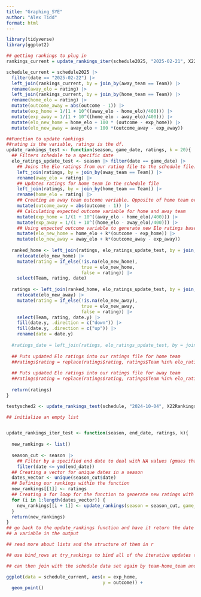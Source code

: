 ```yaml
---
title: "Graphing_SYE"
author: "Alex Tidd"
format: html
---
```


```r
library(tidyverse)
library(ggplot2)
```

```r
## getting rankings to plug in
rankings_current = update_rankings_iter(schedule2025, "2025-02-21", X22Rankings, k = 100)
```

```r
schedule_current = schedule2025 |>
  filter(date == "2025-02-22") |>
  left_join(rankings_current, by = join_by(away_team == Team)) |>
  rename(away_elo = rating) |>
  left_join(rankings_current, by = join_by(home_team == Team)) |>
  rename(home_elo = rating) |>
  mutate(outcome_away = abs(outcome - 1)) |> 
  mutate(exp_home = 1/(1 + 10^((away_elo - home_elo)/400))) |>
  mutate(exp_away = 1/(1 + 10^((home_elo - away_elo)/400))) |>
  mutate(elo_new_home = home_elo + 100 * (outcome - exp_home)) |>
  mutate(elo_new_away = away_elo + 100 *(outcome_away - exp_away))
```

```r
##Function to update rankings
##rating is the variable, ratings is the df.
update_rankings_test <- function(season, game_date, ratings, k = 20){
  ## Filters schedule to a specific date
  elo_ratings_update_test <- season |> filter(date == game_date) |>
    ## Joins the Elo ratings from our rating file to the schedule file. Puts updated ratings in the schedule
    left_join(ratings, by = join_by(away_team == Team)) |>
    rename(away_elo = rating) |>  
    ## Updates ratings for home team in the schedule file
    left_join(ratings, by = join_by(home_team == Team)) |>
    rename(home_elo = rating) |>
    ## Creating an away team outcome variable. Opposite of home team or same if tie.
    mutate(outcome_away = abs(outcome - 1)) |> 
    ## Calculating expected outcome variable for home and away team
    mutate(exp_home = 1/(1 + 10^((away_elo - home_elo)/400))) |>
    mutate(exp_away = 1/(1 + 10^((home_elo - away_elo)/400))) |>
    ## Using expected outcome variable to generate new Elo ratings based on actual outcome and expected outcome
    mutate(elo_new_home = home_elo + k*(outcome - exp_home)) |>
    mutate(elo_new_away = away_elo + k*(outcome_away - exp_away))
  
  ranked_home <- left_join(ratings, elo_ratings_update_test, by = join_by(Team == home_team)) |>
    relocate(elo_new_home) |>
    mutate(rating = if_else(!is.na(elo_new_home),
                            true = elo_new_home,
                            false = rating)) |>
    select(Team, rating, date)
  
  ratings <- left_join(ranked_home, elo_ratings_update_test, by = join_by(Team == away_team)) |>
    relocate(elo_new_away) |>
    mutate(rating = if_else(!is.na(elo_new_away),
                            true = elo_new_away,
                            false = rating)) |>
    select(Team, rating, date.y) |>
    fill(date.y, .direction = c("down")) |>
    fill(date.y, .direction = c("up")) |>
    rename(date = date.y)
  
  #ratings_date = left_join(ratings, elo_ratings_update_test, by = join_by(date.y == #date))
  
  ## Puts updated Elo ratings into our ratings file for home team
  ##ratings$rating = replace(ratings$rating, ratings$Team %in% elo_ratings_update$home_team, elo_ratings_update$elo_new_home)
  
  ## Puts updated Elo ratings into our ratings file for away team
  ##ratings$rating = replace(ratings$rating, ratings$Team %in% elo_ratings_update$away_team, elo_ratings_update$elo_new_away)
  
  return(ratings)
}
```

```r
testysched2 <- update_rankings_test(schedule, "2024-10-04", X22Rankings, 100)
```


```r
## initialize an empty list


update_rankings_iter_test <- function(season, end_date, ratings, k){
  
  new_rankings <- list()
  
  season_cut <- season |> 
    ## Filter by a specified end date to deal with NA values (gmaes that have yet to be played)
    filter(date <= ymd(end_date))
  ## Creating a vector for unique dates in a season
  dates_vector <- unique(season_cut$date)
  ## Defining our rankings within the function
  new_rankings[[1]] <- ratings
  ## Creating a for loop for the function to generate new ratings with the updtae_rankings function
  for (i in 1:length(dates_vector)) {
    new_rankings[[i + 1]] <- update_rankings(season = season_cut, game_date = dates_vector[i], ratings = new_rankings[[i]], k = k)
  }
  return(new_rankings)
}
## go back to the update_rankings function and have it return the date as 
## a variable in the output

## read more about lists and the structure of them in r

## use bind_rows at try_rankings to bind all of the iterative updates together

## can then join with the schedule data set again by team-home_team and date and then again by team-away_team and date and keep only the necessary columns
```



```r
ggplot(data = schedule_current, aes(x = exp_home,
                                    y = outcome)) +
  geom_point()
```

